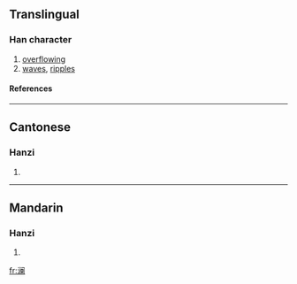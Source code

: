 {{see|瀾}}

==Translingual==
===Han character===
{{Han char|rn=85|rad=水|as=12|sn=15|four=|canj=水中尸田 (ELSW)}}
# [[overflowing]]
# [[wave]]s, [[ripple]]s
====References====
{{Han ref|kx=0652.321|hdz=31747.060|uh=6F9C|ud=28572}}

----
==Cantonese==
===Hanzi===
{{yue-hanzi|jyut=|y=laan4}}
# {{defn|Cantonese}}

----
==Mandarin==
===Hanzi===
{{cmn-hanzi|tra=瀾|pin=[[lán]] ([[lan2]])|wg=lan<sup>2</sup>}}
# {{defn|Mandarin}}

[[fr:澜]]